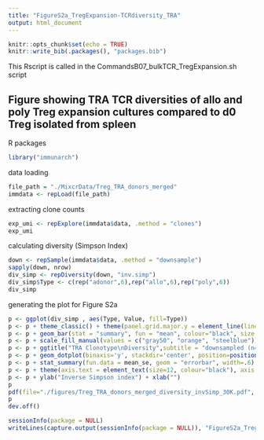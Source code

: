```yaml
---
title: "FigureS2a_TregExpansion-TCRdiversity_TRA"
output: html_document
---
```


```r
knitr::opts_chunk$set(echo = TRUE)
knitr::write_bib(.packages(), "packages.bib")
```

This Rscript is called in the CommandsB07_bulkTCR_TregExpansion.sh script 

## Figure showing TRA TCR diversities of allo and poly Treg expansion cultures compared to d0 Treg isolated from spleen

R packages

```r
library("immunarch")
```

data loading

```r
file_path = "./MixcrData/Treg_TRA_donors_merged"
immdata <- repLoad(file_path)
```

extracting clone counts

```r
exp_umi <- repExplore(immdata$data, .method = "clones")
exp_umi
```

calculating diversity (Simpson Index)

```r
down <- repSample(immdata$data, .method = "downsample")
sapply(down, nrow)
div_simp <- repDiversity(down, "inv.simp")
div_simp$Type <- c(rep("adonor",6),rep("allo",6),rep("poly",6))
div_simp
```

generating the plot for Figure S2a

```r
p <- ggplot(div_simp , aes(Type, Value, fill=Type)) 
p <- p + theme_classic() + theme(panel.grid.major.y = element_line(linetype="dashed", color = "gray")) + theme(legend.position = "none")
p <- p + geom_bar(stat = "summary", fun = "mean", colour="black", size = .5) 
p <- p + scale_fill_manual(values = c("gray50", "orange", "steelblue"))
p <- p + ggtitle("TRA Clonotype\nDiversity",subtitle = "downsampled (n=30K)") + ylim(0,10000)
p <- p + geom_dotplot(binaxis='y', stackdir='center', position=position_dodge(1), dotsize=2.0, colour="black", binwidth=200) 
p <- p + stat_summary(fun.data = mean_se, geom = "errorbar", width=.6)
p <- p + theme(axis.text = element_text(size=12, colour="black"), axis.text.x = element_text(angle = 90, vjust = 0.5, hjust=1))
p <- p + ylab("Inverse Simpson index") + xlab("")
p
pdf(file="./figures/Treg_TRA_donors_merged_diversity_invSimp_30K.pdf", height=3, width=1.75)
p
dev.off()

```

```r
sessionInfo(package = NULL)
writeLines(capture.output(sessionInfo(package = NULL)), "FigureS2a_TregExpansion-TCRdiversity_SessionInfo_TRA.txt")
```


